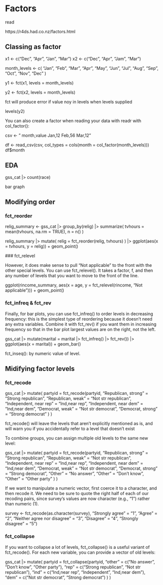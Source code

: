 # Factors

read

https://r4ds.had.co.nz/factors.html


## Classing as factor

x1 <- c("Dec", "Apr", "Jan", "Mar")
x2 <- c("Dec", "Apr", "Jam", "Mar")

month_levels <- c(
  "Jan", "Feb", "Mar", "Apr", "May", "Jun", 
  "Jul", "Aug", "Sep", "Oct", "Nov", "Dec"
)

y1 <- fct(x1, levels = month_levels)

y2 <- fct(x2, levels = month_levels)

fct will produce error if value noy in levels when levels supplied

levels(y2)



You can also create a factor when reading your data with readr with col_factor():

csv <- "
month,value
Jan,12
Feb,56
Mar,12"

df <- read_csv(csv, col_types = cols(month = col_factor(month_levels)))
df$month



## EDA


gss_cat |>
  count(race)
  
bar graph


## Modifying order


### fct_reorder
relig_summary <- gss_cat |>
  group_by(relig) |>
  summarize(
    tvhours = mean(tvhours, na.rm = TRUE),
    n = n()
  )
  
  relig_summary |>
  mutate(
    relig = fct_reorder(relig, tvhours)
  ) |>
  ggplot(aes(x = tvhours, y = relig)) +
  geom_point()
  
  ### fct_relevel
  
  However, it does make sense to pull “Not applicable” to the front with the other special levels. You can use fct_relevel(). It takes a factor, f, and then any number of levels that you want to move to the front of the line.

ggplot(rincome_summary, aes(x = age, y = fct_relevel(rincome, "Not applicable"))) +
  geom_point()
  
### fct_infreq & fct_rev
  
  Finally, for bar plots, you can use fct_infreq() to order levels in decreasing frequency: this is the simplest type of reordering because it doesn’t need any extra variables. Combine it with fct_rev() if you want them in increasing frequency so that in the bar plot largest values are on the right, not the left.

gss_cat |>
  mutate(marital = marital |> fct_infreq() |> fct_rev()) |>
  ggplot(aes(x = marital)) +
  geom_bar()
	
	
fct_inseq(): by numeric value of level.


  
## Midifying factor levels


### fct_recode
  
  gss_cat |>
  mutate(
    partyid = fct_recode(partyid,
      "Republican, strong"    = "Strong republican",
      "Republican, weak"      = "Not str republican",
      "Independent, near rep" = "Ind,near rep",
      "Independent, near dem" = "Ind,near dem",
      "Democrat, weak"        = "Not str democrat",
      "Democrat, strong"      = "Strong democrat"
    )
  ) 
  
  
  fct_recode() will leave the levels that aren’t explicitly mentioned as is, and will warn you if you accidentally refer to a level that doesn’t exist
  
  
  To combine groups, you can assign multiple old levels to the same new level:

gss_cat |>
  mutate(
    partyid = fct_recode(partyid,
      "Republican, strong"    = "Strong republican",
      "Republican, weak"      = "Not str republican",
      "Independent, near rep" = "Ind,near rep",
      "Independent, near dem" = "Ind,near dem",
      "Democrat, weak"        = "Not str democrat",
      "Democrat, strong"      = "Strong democrat",
      "Other"                 = "No answer",
      "Other"                 = "Don't know",
      "Other"                 = "Other party"
    )
  )
  
  
  
If we want to manipulate a numeric vector, first coerce it to a character, and then recode it. We need to be sure to quote the right half of each of our recoding pairs, since survey’s values are now character (e.g., "1") rather than numeric (1).

survey <- fct_recode(as.character(survey),
                     "Strongly agree" = "1", 
                     "Agree" = "2", 
                     "Neither agree nor disagree" = "3",
                     "Disagree" = "4",
                     "Strongly disagree" = "5")
  
  
### fct_collapse

If you want to collapse a lot of levels, fct_collapse() is a useful variant of fct_recode(). For each new variable, you can provide a vector of old levels:

gss_cat |>
  mutate(
    partyid = fct_collapse(partyid,
      "other" = c("No answer", "Don't know", "Other party"),
      "rep" = c("Strong republican", "Not str republican"),
      "ind" = c("Ind,near rep", "Independent", "Ind,near dem"),
      "dem" = c("Not str democrat", "Strong democrat")
    )
  )